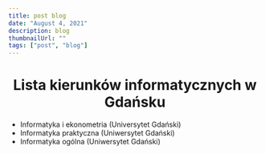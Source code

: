 ```yaml
---
title: post blog
date: "August 4, 2021"
description: blog
thumbnailUrl: ""
tags: ["post", "blog"]
---
```


<h1 align="center">Lista kierunków informatycznych w Gdańsku </h1>

<div align="left">

- Informatyka i ekonometria (Universytet Gdański)
- Informatyka praktyczna (Uniwersytet Gdański)
- Informatyka ogólna (Uniwersytet Gdański)

</div>
